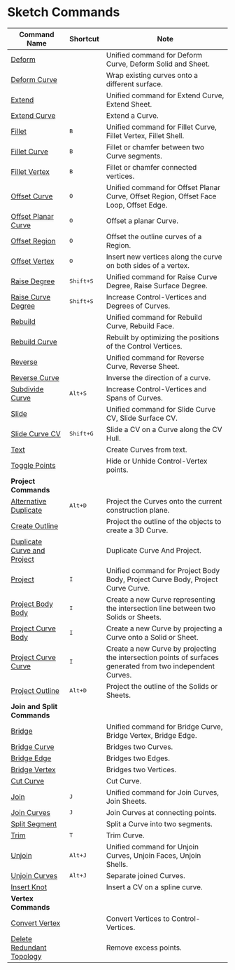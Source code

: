 # Sketch Commands

| Command Name                                                      | Shortcut                   | Note                                                                                                       |
| ----------------------------------------------------------------- | -------------------------- | ---------------------------------------------------------------------------------------------------------- |
| [Deform](/sketch/deform)                                           |                            | Unified command for Deform Curve, Deform Solid and Sheet.                                                   |
| [Deform Curve](/sketch/deform-sketch)                              |                            | Wrap existing curves onto a different surface.                                                              |
| [Extend](/sketch/extend)                                           |                            | Unified command for Extend Curve, Extend Sheet.                                                             |
| [Extend Curve](/sketch/extend-curve)                               |                            | Extend a Curve.                                                                                             |
| [Fillet](/sketch/fillet)                                           | <kbd>B</kbd>               | Unified command for Fillet Curve, Fillet Vertex, Fillet Shell.                                              |
| [Fillet Curve](/sketch/fillet-curve)                               | <kbd>B</kbd>               | Fillet or chamfer between two Curve segments.                                                               |
| [Fillet Vertex](/sketch/fillet-vertex)                             | <kbd>B</kbd>               | Fillet or chamfer connected vertices.                                                                       |
| [Offset Curve](/sketch/offset-curve)                               | <kbd>O</kbd>               | Unified command for Offset Planar Curve, Offset Region, Offset Face Loop, Offset Edge.                      |
| [Offset Planar Curve](/sketch/offset-planar-curve)                 | <kbd>O</kbd>               | Offset a planar Curve.                                                                                      |
| [Offset Region](/sketch/offset-region)                             | <kbd>O</kbd>               | Offset the outline curves of a Region.                                                                      |
| [Offset Vertex](/sketch/offset-vertex)                             | <kbd>O</kbd>               | Insert new vertices along the curve on both sides of a vertex.                                              |
| [Raise Degree](/sketch/raise-degree)                               | <kbd>Shift+S</kbd>       | Unified command for Raise Curve Degree, Raise Surface Degree.                                               |
| [Raise Curve Degree](/sketch/raise-curve-degree)                   | <kbd>Shift+S</kbd>       | Increase Control-Vertices and Degrees of Curves.                                                            |
| [Rebuild](/sketch/rebuild)                                         |                            | Unified command for Rebuild Curve, Rebuild Face.                                                            |
| [Rebuild Curve](/sketch/rebuild-curve)                             |                            | Rebuilt by optimizing the positions of the Control Vertices.                                                |
| [Reverse](/sketch/reverse)                                         |                            | Unified command for Reverse Curve, Reverse Sheet.                                                           |
| [Reverse Curve](/sketch/reverse-curve)                             |                            | Inverse the direction of a curve.                                                                           |
| [Subdivide Curve](/sketch/subdivide-curve)                         | <kbd>Alt+S</kbd>         | Increase Control-Vertices and Spans of Curves.                                                              |
| [Slide](/sketch/slide)                                             |                            | Unified command for Slide Curve CV, Slide Surface CV.                                                       |
| [Slide Curve CV](/sketch/slide-curve-cv)                           | <kbd>Shift+G</kbd>         | Slide a CV on a Curve along the CV Hull.                                                                    |
| [Text](/sketch/text)                                               |                            | Create Curves from text.                                                                                    |
| [Toggle Points](/sketch/toggle-points)                             |                            | Hide or Unhide Control-Vertex points.                                                                       |
| **Project Commands**                                               |                           |                                                                                                            |
| [Alternative Duplicate](/sketch/alternative-duplicate)             | <kbd>Alt+D</kbd>       | Project the Curves onto the current construction plane.                                                     |
| [Create Outline](/sketch/create-outline)                           |                          | Project the outline of the objects to create a 3D Curve.                                                    |
| [Duplicate Curve and Project](/sketch/duplicate-curve-and-project) |                          | Duplicate Curve And Project.                                                                                |
| [Project](/sketch/project)                                         | <kbd>I</kbd>             | Unified command for Project Body Body, Project Curve Body, Project Curve Curve.                             |
| [Project Body Body](/sketch/project-body-body)                     | <kbd>I</kbd>             | Create a new Curve representing the intersection line between two Solids or Sheets.                         |
| [Project Curve Body](/sketch/project-curve-body)                   | <kbd>I</kbd>             | Create a new Curve by projecting a Curve onto a Solid or Sheet.                                             |
| [Project Curve Curve](/sketch/project-curve-curve)                 | <kbd>I</kbd>             | Create a new Curve by projecting the intersection points of surfaces generated from two independent Curves. |
| [Project Outline](/sketch/project-outline)                         | <kbd>Alt+D</kbd>       | Project the outline of the Solids or Sheets.                                                                |
| **Join and Split Commands**                                        |                          |                                                                                                            |
| [Bridge](/sketch/bridge)                                           |                          | Unified command for Bridge Curve, Bridge Vertex, Bridge Edge.                                               |
| [Bridge Curve](/sketch/bridge-curve)                               |                          | Bridges two Curves.                                                                                         |
| [Bridge Edge](/sketch/bridge-edge)                                 |                          | Bridges two Edges.                                                                                          |
| [Bridge Vertex](/sketch/bridge-vertex)                             |                          | Bridges two Vertices.                                                                                       |
| [Cut Curve](/sketch/cut-curve)                                     |                          | Cut Curve.                                                                                                  |
| [Join](/sketch/join)                                               | <kbd>J</kbd>             | Unified command for Join Curves, Join Sheets.                                                               |
| [Join Curves](/sketch/join-curves)                                 | <kbd>J</kbd>             | Join Curves at connecting points.                                                                           |
| [Split Segment](/sketch/split-segment)                             |                          | Split a Curve into two segments.                                                                            |
| [Trim](/sketch/trim)                                               | <kbd>T</kbd>             | Trim Curve.                                                                                                 |
| [Unjoin](/sketch/unjoin)                                           | <kbd>Alt+J</kbd>       | Unified command for Unjoin Curves, Unjoin Faces, Unjoin Shells.                                             |
| [Unjoin Curves](/sketch/unjoin-curve)                              | <kbd>Alt+J</kbd>       | Separate joined Curves.                                                                                     |
| [Insert Knot](/sketch/insert-knot)                                 |                         | Insert a CV on a spline curve.                                                                              |
| **Vertex Commands**                                                |                          |                                                                                                            |
| [Convert Vertex](/sketch/convert-vertex)                           |                          | Convert Vertices to Control-Vertices.                                                                       |
| [Delete Redundant Topology](/sketch/delete-redundant-topology)     |                          | Remove excess points.                                                                                       |
